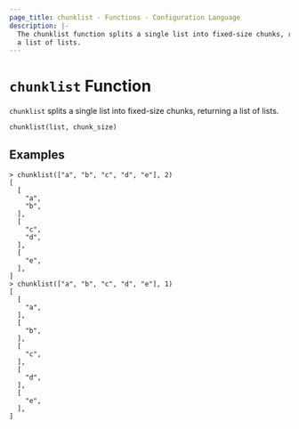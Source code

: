 ```yaml
---
page_title: chunklist - Functions - Configuration Language
description: |-
  The chunklist function splits a single list into fixed-size chunks, returning
  a list of lists.
---
```


# `chunklist` Function

`chunklist` splits a single list into fixed-size chunks, returning a list
of lists.

```hcl
chunklist(list, chunk_size)
```

## Examples

```
> chunklist(["a", "b", "c", "d", "e"], 2)
[
  [
    "a",
    "b",
  ],
  [
    "c",
    "d",
  ],
  [
    "e",
  ],
]
> chunklist(["a", "b", "c", "d", "e"], 1)
[
  [
    "a",
  ],
  [
    "b",
  ],
  [
    "c",
  ],
  [
    "d",
  ],
  [
    "e",
  ],
]
```
